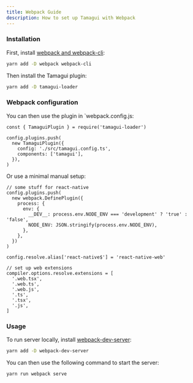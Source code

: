 ```yaml
---
title: Webpack Guide
description: How to set up Tamagui with Webpack
---
```


### Installation

First, install [webpack and webpack-cli](https://webpack.js.org/guides/installation/):

```bash
yarn add -D webpack webpack-cli
```

Then install the Tamagui plugin:

```bash
yarn add -D tamagui-loader
```

### Webpack configuration

You can then use the plugin in `webpack.config.js:

```tsx
const { TamaguiPlugin } = require('tamagui-loader')

config.plugins.push(
  new TamaguiPlugin({
    config: './src/tamagui.config.ts',
    components: ['tamagui'],
  }),
)
```

Or use a minimal manual setup:

```tsx showFull
// some stuff for react-native
config.plugins.push(
  new webpack.DefinePlugin({
    process: {
      env: {
        __DEV__: process.env.NODE_ENV === 'development' ? 'true' : 'false',
        NODE_ENV: JSON.stringify(process.env.NODE_ENV),
      },
    },
  })
)

config.resolve.alias['react-native$'] = 'react-native-web'

// set up web extensions
compiler.options.resolve.extensions = [
  '.web.tsx',
  '.web.ts',
  '.web.js',
  '.ts',
  '.tsx',
  '.js',
]
```

### Usage

To run server locally, install [webpack-dev-server](https://github.com/webpack/webpack-dev-server):

```bash
yarn add -D webpack-dev-server
```

You can then use the following command to start the server:

```bash
yarn run webpack serve
```
